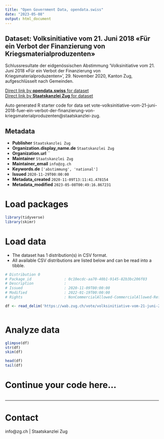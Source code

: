 ```yaml
---
title: "Open Government Data, opendata.swiss"
date: "2023-05-08"
output: html_document
---
```


## Dataset: Volksinitiative vom 21. Juni 2018 «Für ein Verbot der Finanzierung von Kriegsmaterialproduzenten»

Schlussresultate der eidgenössischen Abstimmung 'Volksinitiative vom 21. Juni 2018 «Für ein Verbot der Finanzierung von Kriegsmaterialproduzenten»', 29. November 2020, Kanton Zug, aufgeschlüsselt nach Gemeinden.

[Direct link by **opendata.swiss** for dataset](https://opendata.swiss/de/dataset/volksinitiative-vom-21-juni-2018-fur-ein-verbot-der-finanzierung-von-kriegsmaterialproduzenten)<br>
[Direct link by **Staatskanzlei Zug** for dataset](https://wab.zug.ch/vote/volksinitiative-vom-21-juni-2018-fuer-ein-verbot-der-finanzierung-von-kriegsmaterialproduzenten/data)

Auto generated R starter code for data set vote-volksinitiative-vom-21-juni-2018-fuer-ein-verbot-der-finanzierung-von-kriegsmaterialproduzenten@staatskanzlei-zug.

## Metadata

- **Publisher** `Staatskanzlei Zug`
- **Organization.display_name.de** `Staatskanzlei Zug`
- **Organization.url** ``
- **Maintainer** `Staatskanzlei Zug`
- **Maintainer_email** `info@zg.ch`
- **Keywords.de** `['abstimmung', 'national']`
- **Issued** `2020-11-29T00:00:00`
- **Metadata_created** `2020-11-09T13:11:41.478154`
- **Metadata_modified** `2023-05-08T00:49:16.867231`


# Load packages

```r

library(tidyverse)
library(skimr)

```

# Load data

-   The dataset has 1 distribution(s) in CSV format.
-   All available CSV distributions are listed below and can be read into a tibble.

```r

# Distribution 0
# Package_id               : 0c10ecdc-aa70-40b1-9145-82b3bc206f03
# Description              : 
# Issued                   : 2020-11-09T00:00:00
# Modified                 : 2022-01-19T00:00:00
# Rights                   : NonCommercialAllowed-CommercialAllowed-ReferenceRequired

df <- read_delim('https://wab.zug.ch/vote/volksinitiative-vom-21-juni-2018-fuer-ein-verbot-der-finanzierung-von-kriegsmaterialproduzenten/data-csv')



```

# Analyze data

```r

glimpse(df)
str(df)
skim(df)

head(df)
tail(df)

```

# Continue your code here...

```r

```

------------------------------------------------------------------------

# Contact

info@zg.ch | Staatskanzlei Zug
